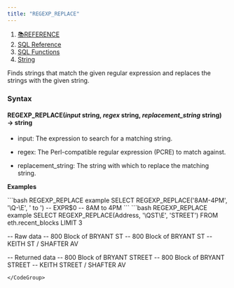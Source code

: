 ```yaml
---
title: "REGEXP_REPLACE"
---
```


1. [📚REFERENCE](/reference)
2. [SQL Reference](/reference/sql-reference)
3. [SQL Functions](/reference/sql-reference/all-functions)
4. [String](/reference/sql-reference/all-functions/string)

Finds strings that match the given regular expression and replaces the strings with the given string.

### Syntax

#### REGEXP\_REPLACE(*input* string, *regex* string, *replacement\_string* string) → string

* input: The expression to search for a matching string.

* regex: The Perl-compatible regular expression (PCRE) to match against.

* replacement\_string: The string with which to replace the matching string.

**Examples**

<CodeGroup>
  ```bash REGEXP_REPLACE example
  SELECT REGEXP_REPLACE('8AM-4PM', '\Q-\E', ' to ')
  -- EXPR$0
    -- 8AM to 4PM
  ```
</CodeGroup>

<CodeGroup>
  ```bash REGEXP_REPLACE example
  SELECT REGEXP_REPLACE(Address, '\QST\E', 'STREET') 
  FROM eth.recent_blocks 
  LIMIT 3

  -- Raw data
    -- 800 Block of BRYANT ST
    -- 800 Block of BRYANT ST
    -- KEITH ST / SHAFTER AV

  -- Returned data
    -- 800 Block of BRYANT STREET
    -- 800 Block of BRYANT STREET
    -- KEITH STREET / SHAFTER AV
  ```
</CodeGroup>
